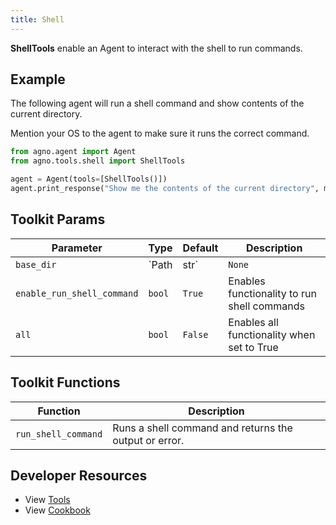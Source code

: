 ```yaml
---
title: Shell
---
```


**ShellTools** enable an Agent to interact with the shell to run commands.

## Example

The following agent will run a shell command and show contents of the current directory.

<Note>
  Mention your OS to the agent to make sure it runs the correct command.
</Note>

```python cookbook/tools/shell_tools.py
from agno.agent import Agent
from agno.tools.shell import ShellTools

agent = Agent(tools=[ShellTools()])
agent.print_response("Show me the contents of the current directory", markdown=True)
```

## Toolkit Params

| Parameter                  | Type         | Default | Description                                          |
| -------------------------- | ------------ | ------- | ---------------------------------------------------- |
| `base_dir`                 | `Path | str` | `None`  | Base directory for shell command execution          |
| `enable_run_shell_command` | `bool`       | `True`  | Enables functionality to run shell commands         |
| `all`                      | `bool`       | `False` | Enables all functionality when set to True          |

## Toolkit Functions

| Function            | Description                                           |
| ------------------- | ----------------------------------------------------- |
| `run_shell_command` | Runs a shell command and returns the output or error. |

## Developer Resources

- View [Tools](https://github.com/agno-agi/agno/blob/main/libs/agno/agno/tools/shell.py)
- View [Cookbook](https://github.com/agno-agi/agno/tree/main/cookbook/tools/shell_tools.py)
